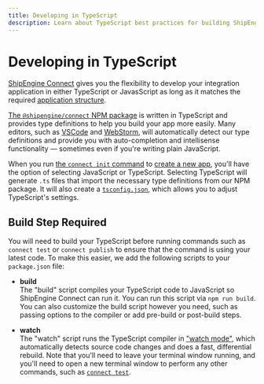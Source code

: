 ```yaml
---
title: Developing in TypeScript
description: Learn about TypeScript best practices for building ShipEngine Connect apps
---
```



Developing in TypeScript
==================================

[ShipEngine Connect](./index.mdx) gives you the flexibility to develop your integration application in either TypeScript or JavasScript as long as it matches the required [application structure](./structure.mdx).

[The `@shipengine/connect` NPM package](https://www.npmjs.com/package/@shipengine/connect) is written in TypeScript and provides type definitions to help you build your app more easily. Many editors, such as [VSCode](https://code.visualstudio.com/) and [WebStorm](https://www.jetbrains.com/webstorm/), will automatically detect our type definitions and provide you with auto-completion and intellisense functionality — sometimes even if you're writing plain JavaScript.

When you run [the `connect init` command](./cli.mdx#initialize-a-new-app) to [create a new app](./create-first-app.mdx), you'll have the option of selecting JavaScript or TypeScript. Selecting TypeScript will generate `.ts` files that import the necessary type definitions from our NPM package. It will also create a [`tsconfig.json`](https://www.typescriptlang.org/docs/handbook/tsconfig-json.html), which allows you to adjust TypeScript's settings.


Build Step Required
----------------------------
You will need to build your TypeScript before running commands such as `connect test` or `connect publish` to ensure that the command is using your latest code. To make this easier, we add the following scripts to your `package.json` file:

- **build**<br/>
The "build" script compiles your TypeScript code to JavaScript so ShipEngine Connect can run it. You can run this script via `npm run build`. You can also customize the build script however you need, such as passing options to the compiler or add pre-build or post-build steps.

- **watch**<br/>
The "watch" script runs the TypeScript compiler in ["watch mode"](https://www.typescriptlang.org/docs/handbook/configuring-watch.html), which automatically detects source code changes and does a fast,
differential rebuild. Note that you'll need to leave your terminal window running, and you'll need to open a new terminal window to perform any other commands, such as [`connect test`](./cli.mdx#test-your-app).


<Pager
  prev="./implementation.mdx" prevTitle="Implementing Your Methods"
  next="./error-handling.mdx" nextTitle="Error Handling"
/>
